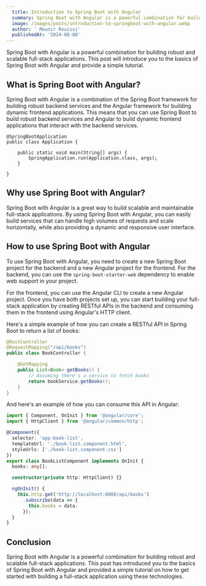 ```yaml
---
  title: Introduction to Spring Boot with Angular
  summary: Spring Boot with Angular is a powerful combination for building robust and scalable full-stack applications. This post will introduce you to the basics of Spring Boot with Angular and provide a simple tutorial.
  image: /images/posts/introduction-to-springboot-with-angular.webp
  author: ' Mounir Rouissi'
  publishedAt: '2024-08-08'
---
```


Spring Boot with Angular is a powerful combination for building robust and scalable full-stack applications. This
post will introduce you to the basics of Spring Boot with Angular and provide a simple tutorial.

## What is Spring Boot with Angular?

Spring Boot with Angular is a combination of the Spring Boot framework for building robust backend services and the Angular framework for building dynamic frontend applications. This
means that you can use Spring Boot to build robust backend services and Angular to build dynamic frontend applications that interact with the backend services.

```
@SpringBootApplication
public class Application {

    public static void main(String[] args) {
        SpringApplication.run(Application.class, args);
    }

}
```

## Why use Spring Boot with Angular?

Spring Boot with Angular is a great way to build scalable and maintainable full-stack applications. By using Spring Boot with Angular, you can easily
build services that can handle high volumes of requests and scale horizontally, while also providing a dynamic and responsive user interface.

## How to use Spring Boot with Angular

To use Spring Boot with Angular, you need to create a new Spring Boot project for the backend and a new Angular project for the frontend. For the backend, you can use the `spring-boot-starter-web` dependency to enable web support in your project.

For the frontend, you can use the Angular CLI to create a new Angular project. Once you have both projects set up, you can start building your full-stack application by creating RESTful APIs in the backend and consuming them in the frontend using Angular's HTTP client.

Here's a simple example of how you can create a RESTful API in Spring Boot to return a list of books:

```java
@RestController
@RequestMapping("/api/books")
public class BookController {

    @GetMapping
    public List<Book> getBooks() {
        // Assuming there's a service to fetch books
        return bookService.getBooks();
    }
}
```

And here's an example of how you can consume this API in Angular:

```typescript
import { Component, OnInit } from '@angular/core';
import { HttpClient } from '@angular/common/http';

@Component({
  selector: 'app-book-list',
  templateUrl: './book-list.component.html',
  styleUrls: ['./book-list.component.css']
})
export class BookListComponent implements OnInit {
  books: any[];

  constructor(private http: HttpClient) {}

  ngOnInit() {
    this.http.get('http://localhost:8080/api/books')
      .subscribe(data => {
        this.books = data;
      });
  }
}
```

## Conclusion

Spring Boot with Angular is a powerful combination for building robust and scalable full-stack applications. This
post has introduced you to the basics of Spring Boot with Angular and provided a simple tutorial on how to get started with building a full-stack application using these technologies.

